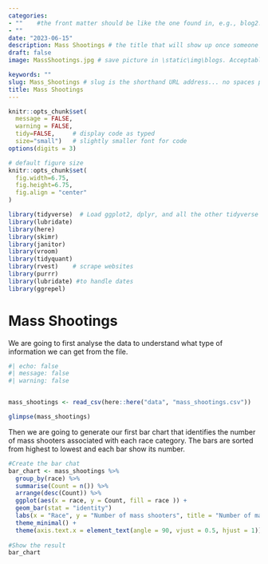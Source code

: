 ```yaml
---
categories:  
- ""    #the front matter should be like the one found in, e.g., blog2.md. It cannot be like the normal Rmd we used
- ""
date: "2023-06-15"
description: Mass Shootings # the title that will show up once someone gets to this page
draft: false
image: MassShootings.jpg # save picture in \static\img\blogs. Acceptable formats= jpg, jpeg, or png . Your iPhone pics wont work

keywords: ""
slug: Mass_Shootings # slug is the shorthand URL address... no spaces plz
title: Mass Shootings
---
```



```r
knitr::opts_chunk$set(
  message = FALSE, 
  warning = FALSE, 
  tidy=FALSE,     # display code as typed
  size="small")   # slightly smaller font for code
options(digits = 3)

# default figure size
knitr::opts_chunk$set(
  fig.width=6.75, 
  fig.height=6.75,
  fig.align = "center"
)
```


```r
library(tidyverse)  # Load ggplot2, dplyr, and all the other tidyverse packages
library(lubridate)
library(here)
library(skimr)
library(janitor)
library(vroom)
library(tidyquant)
library(rvest)    # scrape websites
library(purrr)  
library(lubridate) #to handle dates
library(ggrepel)
```


# Mass Shootings
We are going to first analyse the data to understand what type of information we can get from the file.

```r
#| echo: false
#| message: false
#| warning: false


mass_shootings <- read_csv(here::here("data", "mass_shootings.csv"))

glimpse(mass_shootings)
```

Then we are going to generate our first bar chart that identifies the number of mass shooters associated with each race category. The bars are sorted from highest to lowest and each bar show its number.

```r

#Create the bar chat
bar_chart <- mass_shootings %>% 
  group_by(race) %>% 
  summarise(Count = n()) %>% 
  arrange(desc(Count)) %>% 
  ggplot(aes(x = race, y = Count, fill = race )) +
  geom_bar(stat = "identity")
  labs(x = "Race", y = "Number of mass shooters", title = "Number of mass shooters by Race") +
  theme_minimal() +
  theme(axis.text.x = element_text(angle = 90, vjust = 0.5, hjust = 1))
  
#Show the result
bar_chart
```

